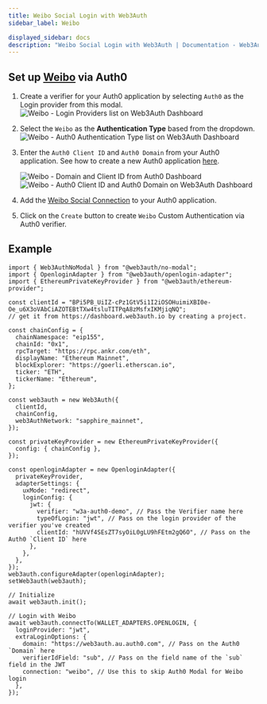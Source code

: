 ```yaml
---
title: Weibo Social Login with Web3Auth
sidebar_label: Weibo

displayed_sidebar: docs
description: "Weibo Social Login with Web3Auth | Documentation - Web3Auth"
---
```


## Set up [Weibo](https://marketplace.auth0.com/integrations/weibo-social-connection) via Auth0

1. Create a verifier for your Auth0 application by selecting `Auth0` as the Login provider from this modal.
   ![Weibo - Login Providers list on Web3Auth Dashboard](/images/dashboard/create-verifier-auth0.png)
2. Select the `Weibo` as the **Authentication Type** based from the dropdown.
   ![Weibo - Auth0 Authentication Type list on Web3Auth Dashboard](/images/dashboard/create-verifier-google.png)
3. Enter the `Auth0 Client ID` and `Auth0 Domain` from your Auth0 application. See how to create a new Auth0 application
   [here](https://auth0.com/docs/quickstart/webapp/).

   ![Weibo - Domain and Client ID from Auth0 Dashboard](/images/dashboard/create-verifier-auth0-filled-common.png)
   ![Weibo - Auth0 Client ID and Auth0 Domain on Web3Auth Dashboard](/images/dashboard/create-verifier-auth0-unfilled.png)

4. Add the [Weibo Social Connection](https://marketplace.auth0.com/integrations/weibo-social-connection) to your Auth0 application.
5. Click on the `Create` button to create `Weibo` Custom Authentication via Auth0 verifier.

## Example

```tsx
import { Web3AuthNoModal } from "@web3auth/no-modal";
import { OpenloginAdapter } from "@web3auth/openlogin-adapter";
import { EthereumPrivateKeyProvider } from "@web3auth/ethereum-provider";

const clientId = "BPi5PB_UiIZ-cPz1GtV5i1I2iOSOHuimiXBI0e-Oe_u6X3oVAbCiAZOTEBtTXw4tsluTITPqA8zMsfxIKMjiqNQ";
// get it from https://dashboard.web3auth.io by creating a project.

const chainConfig = {
  chainNamespace: "eip155",
  chainId: "0x1",
  rpcTarget: "https://rpc.ankr.com/eth",
  displayName: "Ethereum Mainnet",
  blockExplorer: "https://goerli.etherscan.io",
  ticker: "ETH",
  tickerName: "Ethereum",
};

const web3auth = new Web3Auth({
  clientId,
  chainConfig,
  web3AuthNetwork: "sapphire_mainnet",
});

const privateKeyProvider = new EthereumPrivateKeyProvider({
  config: { chainConfig },
});

const openloginAdapter = new OpenloginAdapter({
  privateKeyProvider,
  adapterSettings: {
    uxMode: "redirect",
    loginConfig: {
      jwt: {
        verifier: "w3a-auth0-demo", // Pass the Verifier name here
        typeOfLogin: "jwt", // Pass on the login provider of the verifier you've created
        clientId: "hUVVf4SEsZT7syOiL0gLU9hFEtm2gQ6O", // Pass on the Auth0 `Client ID` here
      },
    },
  },
});
web3auth.configureAdapter(openloginAdapter);
setWeb3auth(web3auth);

// Initialize
await web3auth.init();

// Login with Weibo
await web3auth.connectTo(WALLET_ADAPTERS.OPENLOGIN, {
  loginProvider: "jwt",
  extraLoginOptions: {
    domain: "https://web3auth.au.auth0.com", // Pass on the Auth0 `Domain` here
    verifierIdField: "sub", // Pass on the field name of the `sub` field in the JWT
    connection: "weibo", // Use this to skip Auth0 Modal for Weibo login
  },
});
```
